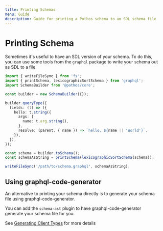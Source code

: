 ```yaml
---
title: Printing Schemas
menu: Guide
description: Guide for printing a Pothos schema to an SDL schema file
---
```





# Printing Schema

Sometimes it's useful to have an SDL version of your schema. To do this, you can use some tools from
the `graphql` package to write your schema out as SDL to a file.

```typescript
import { writeFileSync } from 'fs';
import { printSchema, lexicographicSortSchema } from 'graphql';
import SchemaBuilder from '@pothos/core';

const builder = new SchemaBuilder({});

builder.queryType({
  fields: (t) => ({
    hello: t.string({
      args: {
        name: t.arg.string(),
      },
      resolve: (parent, { name }) => `hello, ${name || 'World'}`,
    }),
  }),
});

const schema = builder.toSchema();
const schemaAsString = printSchema(lexicographicSortSchema(schema));

writeFileSync('/path/to/schema.graphql', schemaAsString);
```

## Using graphql-code-generator

An alternative to printing your schema directly is to generate your schema file using
graphql-code-generator.

You can add the `schema-ast` plugin to have graphql-code-generator generate your schema file for
you.

See [Generating Client Types](./generating-client-types) for more details

